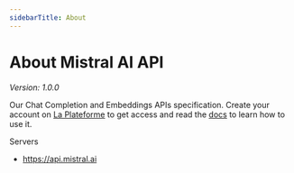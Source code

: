```yaml
---
sidebarTitle: About
---
```




# About Mistral AI API

_Version: 1.0.0_

Our Chat Completion and Embeddings APIs specification. Create your account on [La Plateforme](https://console.mistral.ai) to get access and read the [docs](https://docs.mistral.ai) to learn how to use it.

Servers

- https://api.mistral.ai
